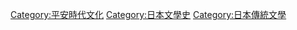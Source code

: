 [[Category:平安時代文化|Category:平安時代文化]]
[[Category:日本文學史|Category:日本文學史]]
[[Category:日本傳統文學|Category:日本傳統文學]]